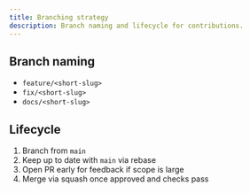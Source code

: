 ```yaml
---
title: Branching strategy
description: Branch naming and lifecycle for contributions.
---
```


## Branch naming

- `feature/<short-slug>`
- `fix/<short-slug>`
- `docs/<short-slug>`

## Lifecycle

1. Branch from `main`
2. Keep up to date with `main` via rebase
3. Open PR early for feedback if scope is large
4. Merge via squash once approved and checks pass


